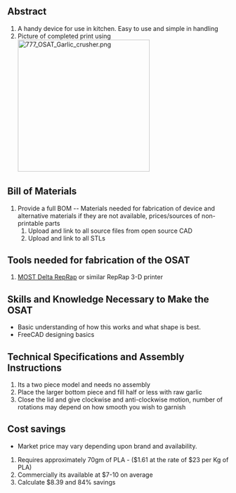 
==Abstract==
# A handy device for use in kitchen. Easy to use and simple in handling
# Picture of completed print using [[Image:777 OSAT_Garlic crusher.png|300px|right]]

== Bill of Materials==
# Provide a full BOM -- Materials needed for fabrication of device and alternative materials if they are not available, prices/sources of non-printable parts
## Upload and link to all source files from open source CAD
## Upload and link to all STLs

== Tools needed for fabrication of the OSAT==
# [[Athena Build Overview| MOST Delta RepRap]] or similar RepRap 3-D printer

== Skills and Knowledge Necessary to Make the OSAT ==
* Basic understanding of how this works and what shape is best.
* FreeCAD designing basics

== Technical Specifications and Assembly Instructions==
# Its a two piece model and needs no assembly
# Place the larger bottom piece and fill half or less with raw garlic
# Close the lid and give clockwise and anti-clockwise motion, number of rotations may depend on how smooth you wish to garnish

== Cost savings==
* Market price may vary depending upon brand and availability.
# Requires approximately 70gm of PLA - ($1.61 at the rate of  $23 per Kg of PLA)
# Commercially its available at $7-10 on average
# Calculate $8.39 and 84% savings
